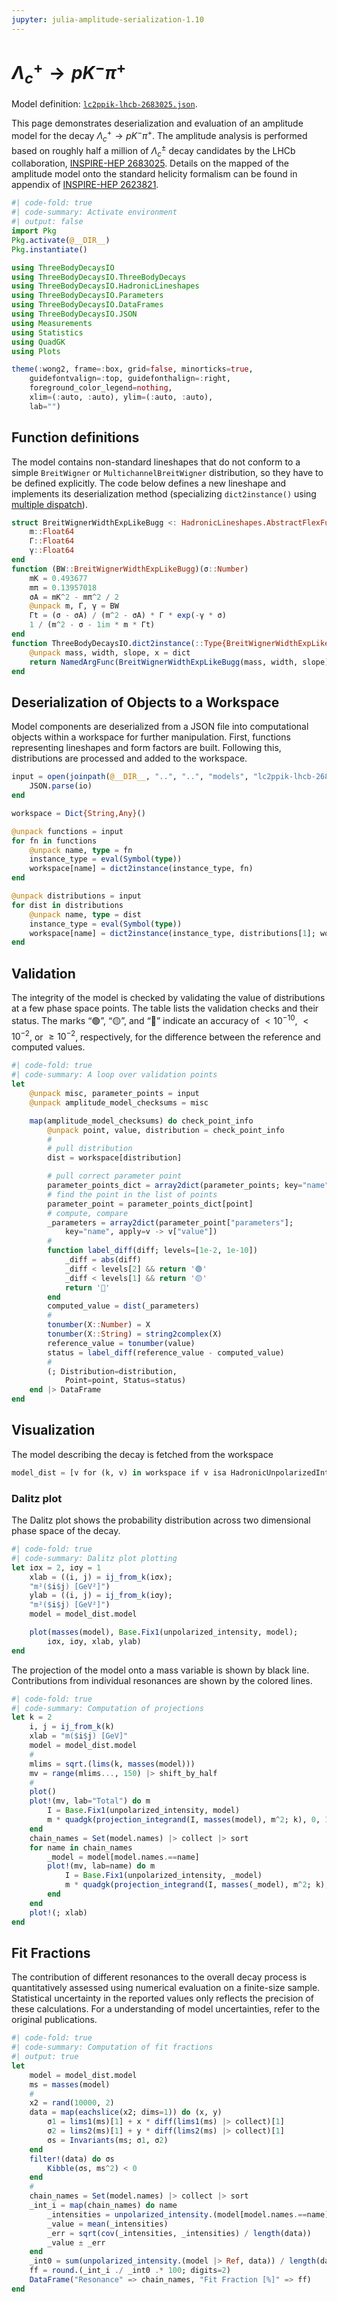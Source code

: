 ```yaml
---
jupyter: julia-amplitude-serialization-1.10
---
```


# $\Lambda_c^+ \to p K^- \pi^+$

::: {.callout-note appearance="simple"}
Model definition: [`lc2ppik-lhcb-2683025.json`](https://github.com/RUB-EP1/amplitude-serialization/blob/main/models/lc2ppik-lhcb-2683025.json).
:::

This page demonstrates deserialization and evaluation of an amplitude model for the decay $\Lambda_c^+ \to p K^- \pi^+$. The amplitude analysis is performed based on roughly half a million of $\Lambda_c^{\pm}$ decay candidates by the LHCb collaboration, [INSPIRE-HEP 2683025](https://inspirehep.net/literature/2683025). Details on the mapped of the amplitude model onto the standard helicity formalism can be found in appendix of [INSPIRE-HEP 2623821](https://inspirehep.net/literature/2623821).

```julia
#| code-fold: true
#| code-summary: Activate environment
#| output: false
import Pkg
Pkg.activate(@__DIR__)
Pkg.instantiate()

using ThreeBodyDecaysIO
using ThreeBodyDecaysIO.ThreeBodyDecays
using ThreeBodyDecaysIO.HadronicLineshapes
using ThreeBodyDecaysIO.Parameters
using ThreeBodyDecaysIO.DataFrames
using ThreeBodyDecaysIO.JSON
using Measurements
using Statistics
using QuadGK
using Plots

theme(:wong2, frame=:box, grid=false, minorticks=true,
    guidefontvalign=:top, guidefonthalign=:right,
    foreground_color_legend=nothing,
    xlim=(:auto, :auto), ylim=(:auto, :auto),
    lab="")
```

## Function definitions

The model contains non-standard lineshapes that do not conform to a simple `BreitWigner` or `MultichannelBreitWigner` distribution, so they have to be defined explicitly.
The code below defines a new lineshape and implements its deserialization method (specializing `dict2instance()` using [multiple dispatch](https://docs.julialang.org/en/v1/manual/methods/#man-method-specializations)).

```julia
struct BreitWignerWidthExpLikeBugg <: HadronicLineshapes.AbstractFlexFunc
    m::Float64
    Γ::Float64
    γ::Float64
end
function (BW::BreitWignerWidthExpLikeBugg)(σ::Number)
    mK = 0.493677
    mπ = 0.13957018
    σA = mK^2 - mπ^2 / 2
    @unpack m, Γ, γ = BW
    Γt = (σ - σA) / (m^2 - σA) * Γ * exp(-γ * σ)
    1 / (m^2 - σ - 1im * m * Γt)
end
function ThreeBodyDecaysIO.dict2instance(::Type{BreitWignerWidthExpLikeBugg}, dict)
    @unpack mass, width, slope, x = dict
    return NamedArgFunc(BreitWignerWidthExpLikeBugg(mass, width, slope), [x])
end
```

## Deserialization of Objects to a Workspace

Model components are deserialized from a JSON file into computational objects within a workspace for further manipulation. First, functions representing lineshapes and form factors are built. Following this, distributions are processed and added to the workspace.

```julia
input = open(joinpath(@__DIR__, "..", "..", "models", "lc2ppik-lhcb-2683025.json")) do io
    JSON.parse(io)
end

workspace = Dict{String,Any}()

@unpack functions = input
for fn in functions
    @unpack name, type = fn
    instance_type = eval(Symbol(type))
    workspace[name] = dict2instance(instance_type, fn)
end

@unpack distributions = input
for dist in distributions
    @unpack name, type = dist
    instance_type = eval(Symbol(type))
    workspace[name] = dict2instance(instance_type, distributions[1]; workspace)
end
```

## Validation

The integrity of the model is checked by validating the value of distributions at a few phase space points.
The table lists the validation checks and their status. The marks "🟢", "🟡", and "🔴" indicate
an accuracy of $<10^{-10}$, $<10^{-2}$, or $\ge10^{-2}$, respectively, for the difference between the reference and computed values.

```julia
#| code-fold: true
#| code-summary: A loop over validation points
let
    @unpack misc, parameter_points = input
    @unpack amplitude_model_checksums = misc

    map(amplitude_model_checksums) do check_point_info
        @unpack point, value, distribution = check_point_info
        #
        # pull distribution
        dist = workspace[distribution]

        # pull correct parameter point
        parameter_points_dict = array2dict(parameter_points; key="name")
        # find the point in the list of points
        parameter_point = parameter_points_dict[point]
        # compute, compare
        _parameters = array2dict(parameter_point["parameters"];
            key="name", apply=v -> v["value"])
        #
        function label_diff(diff; levels=[1e-2, 1e-10])
            _diff = abs(diff)
            _diff < levels[2] && return '🟢'
            _diff < levels[1] && return '🟡'
            return '🔴'
        end
        computed_value = dist(_parameters)
        #
        tonumber(X::Number) = X
        tonumber(X::String) = string2complex(X)
        reference_value = tonumber(value)
        status = label_diff(reference_value - computed_value)
        #
        (; Distribution=distribution,
            Point=point, Status=status)
    end |> DataFrame
end
```

## Visualization

The model describing the decay is fetched from the workspace

```julia
model_dist = [v for (k, v) in workspace if v isa HadronicUnpolarizedIntensity] |> first;
```

### Dalitz plot

The Dalitz plot shows the probability distribution across two dimensional phase space of the decay.

```julia
#| code-fold: true
#| code-summary: Dalitz plot plotting
let iσx = 2, iσy = 1
    xlab = ((i, j) = ij_from_k(iσx);
    "m²($i$j) [GeV²]")
    ylab = ((i, j) = ij_from_k(iσy);
    "m²($i$j) [GeV²]")
    model = model_dist.model

    plot(masses(model), Base.Fix1(unpolarized_intensity, model);
        iσx, iσy, xlab, ylab)
end
```

The projection of the model onto a mass variable is shown by black line.
Contributions from individual resonances are shown by the colored lines.

```julia
#| code-fold: true
#| code-summary: Computation of projections
let k = 2
    i, j = ij_from_k(k)
    xlab = "m($i$j) [GeV]"
    model = model_dist.model
    #
    mlims = sqrt.(lims(k, masses(model)))
    mv = range(mlims..., 150) |> shift_by_half
    #
    plot()
    plot!(mv, lab="Total") do m
        I = Base.Fix1(unpolarized_intensity, model)
        m * quadgk(projection_integrand(I, masses(model), m^2; k), 0, 1)[1]
    end
    chain_names = Set(model.names) |> collect |> sort
    for name in chain_names
        _model = model[model.names.==name]
        plot!(mv, lab=name) do m
            I = Base.Fix1(unpolarized_intensity, _model)
            m * quadgk(projection_integrand(I, masses(_model), m^2; k), 0, 1)[1]
        end
    end
    plot!(; xlab)
end
```

## Fit Fractions

The contribution of different resonances to the overall decay process is quantitatively assessed using numerical evaluation on a finite-size sample. Statistical uncertainty in the reported values only reflects the precision of these calculations. For a understanding of model uncertainties, refer to the original publications.

```julia
#| code-fold: true
#| code-summary: Computation of fit fractions
#| output: true
let
    model = model_dist.model
    ms = masses(model)
    #
    x2 = rand(10000, 2)
    data = map(eachslice(x2; dims=1)) do (x, y)
        σ1 = lims1(ms)[1] + x * diff(lims1(ms) |> collect)[1]
        σ2 = lims2(ms)[1] + y * diff(lims2(ms) |> collect)[1]
        σs = Invariants(ms; σ1, σ2)
    end
    filter!(data) do σs
        Kibble(σs, ms^2) < 0
    end
    #
    chain_names = Set(model.names) |> collect |> sort
    _int_i = map(chain_names) do name
        _intensities = unpolarized_intensity.(model[model.names.==name] |> Ref, data)
        _value = mean(_intensities)
        _err = sqrt(cov(_intensities, _intensities) / length(data))
        _value ± _err
    end
    _int0 = sum(unpolarized_intensity.(model |> Ref, data)) / length(data)
    ff = round.(_int_i ./ _int0 .* 100; digits=2)
    DataFrame("Resonance" => chain_names, "Fit Fraction [%]" => ff)
end
```
